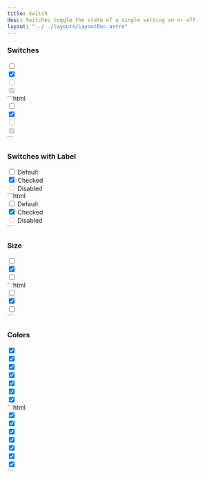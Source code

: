 ```yaml
---
title: Switch
desc: Switches toggle the state of a single setting on or off.
layout: "../../layouts/LayoutDoc.astro"
---
```



### Switches

<Example>
  <div slot="preview" class="flex gap-2">
    <div for="switchDefault" class="form-switch">
      <input class="form-check-input" type="checkbox" value="" id="switchDefault" />
    </div>
    <div for="switchChecked" class="form-switch">
      <input class="form-check-input" type="checkbox" value="" id="switchChecked" checked />
    </div>
    <div for="switchDisabled" class="form-switch">
      <input class="form-check-input" type="checkbox" value="" id="switchDisabled" disabled />
    </div>
    <div for="switchCheckedDisabled" class="form-switch">
      <input class="form-check-input" type="checkbox" value="" id="switchCheckedDisabled" disabled checked />
    </div>
  </div>
  <div slot="code">
    ```html
    <div for="switchDefault" class="form-switch">
      <input class="form-check-input" type="checkbox" value="" id="switchDefault" />
    </div>
    <div for="switchChecked" class="form-switch">
      <input class="form-check-input" type="checkbox" value="" id="switchChecked" checked />
    </div>
    <div for="switchDisabled" class="form-switch">
      <input class="form-check-input" type="checkbox" value="" id="switchDisabled" disabled />
    </div>
    <div for="switchCheckedDisabled" class="form-switch">
      <input class="form-check-input" type="checkbox" value="" id="switchCheckedDisabled" disabled checked />
    </div>
    ```
  </div>
</Example>

### Switches with Label

<Example>
  <div slot="preview" class="space-y-2">
    <div for="switchLabel" class="form-check form-switch">
      <input class="form-check-input" type="checkbox" value="" id="switchLabel" />
      <label for="switchLabel" class="form-check-label">
        Default
      </label>
    </div>
    <div for="switchCheckedLabel" class="form-check form-switch">
      <input class="form-check-input" type="checkbox" value="" id="switchCheckedLabel" checked />
      <label for="switchCheckedLabel" class="form-check-label">
        Checked
      </label>
    </div>
    <div for="switchDisabledLabel" class="form-check form-switch">
      <input class="form-check-input" type="checkbox" value="" id="switchDisabledLabel" disabled />
      <label for="switchDisabledLabel" class="form-check-label">
        Disabled
      </label>
    </div>
  </div>
  <div slot="code">
    ```html
    <div for="switchLabel" class="form-check form-switch">
      <input class="form-check-input" type="checkbox" value="" id="switchLabel" />
      <label for="switchLabel" class="form-check-label">
        Default
      </label>
    </div>
    <div for="switchCheckedLabel" class="form-check form-switch">
      <input class="form-check-input" type="checkbox" value="" id="switchCheckedLabel" checked />
      <label for="switchCheckedLabel" class="form-check-label">
        Checked
      </label>
    </div>
    <div for="switchDisabledLabel" class="form-check form-switch">
      <input class="form-check-input" type="checkbox" value="" id="switchDisabledLabel" disabled />
      <label for="switchDisabledLabel" class="form-check-label">
        Disabled
      </label>
    </div>
    ```
  </div>
</Example>

### Size

<Example>
  <div slot="preview" class="flex items-center gap-2">
    <div for="switchSmall" class="form-switch">
      <input class="form-check-input form-check-sm" type="checkbox" value="" id="switchSmall" />
    </div>
    <div for="switchMedium" class="form-switch">
      <input class="form-check-input" type="checkbox" value="" id="switchMedium" checked />
    </div>
    <div for="switchLarge" class="form-switch">
      <input class="form-check-input form-check-lg" type="checkbox" value="" id="switchLarge" />
    </div>
  </div>
  <div slot="code">
    ```html
    <div for="switchSmall" class="form-switch">
      <input class="form-check-input form-check-sm" type="checkbox" value="" id="switchSmall" />
    </div>
    <div for="switchMedium" class="form-switch">
      <input class="form-check-input" type="checkbox" value="" id="switchMedium" checked />
    </div>
    <div for="switchLarge" class="form-switch">
      <input class="form-check-input form-check-lg" type="checkbox" value="" id="switchLarge" />
    </div>
    ```
  </div>
</Example>

### Colors

<Example>
  <div slot="preview" class="flex gap-2">
    <div for="switchPrimary" class="form-switch">
      <input class="form-check-input" type="checkbox" value="" id="switchPrimary" checked />
    </div>
    <div for="switchSecondary" class="form-switch">
      <input class="form-check-input form-check-secondary" type="checkbox" value="" id="switchSecondary" checked />
    </div>
    <div for="switchInfo" class="form-switch">
      <input class="form-check-input form-check-info" type="checkbox" value="" id="switchInfo" checked />
    </div>
    <div for="switchSuccess" class="form-switch">
      <input class="form-check-input form-check-success" type="checkbox" value="" id="switchSuccess" checked />
    </div>
    <div for="switchWarning" class="form-switch">
      <input class="form-check-input form-check-warning" type="checkbox" value="" id="switchWarning" checked />
    </div>
    <div for="switchDanger" class="form-switch">
      <input class="form-check-input form-check-danger" type="checkbox" value="" id="switchDanger" checked />
    </div>
    <div for="switchNeutral" class="form-switch">
      <input class="form-check-input form-check-neutral" type="checkbox" value="" id="switchNeutral" checked />
    </div>
  </div>
  <div slot="code">
    ```html
    <div for="switchPrimary" class="form-switch">
      <input class="form-check-input" type="checkbox" value="" id="switchPrimary" checked />
    </div>
    <div for="switchSecondary" class="form-switch">
      <input class="form-check-input form-check-secondary" type="checkbox" value="" id="switchSecondary" checked />
    </div>
    <div for="switchInfo" class="form-switch">
      <input class="form-check-input form-check-info" type="checkbox" value="" id="switchInfo" checked />
    </div>
    <div for="switchSuccess" class="form-switch">
      <input class="form-check-input form-check-success" type="checkbox" value="" id="switchSuccess" checked />
    </div>
    <div for="switchWarning" class="form-switch">
      <input class="form-check-input form-check-warning" type="checkbox" value="" id="switchWarning" checked />
    </div>
    <div for="switchDanger" class="form-switch">
      <input class="form-check-input form-check-danger" type="checkbox" value="" id="switchDanger" checked />
    </div>
    <div for="switchNeutral" class="form-switch">
      <input class="form-check-input form-check-neutral" type="checkbox" value="" id="switchNeutral" checked />
    </div>
    ```
  </div>
</Example>
